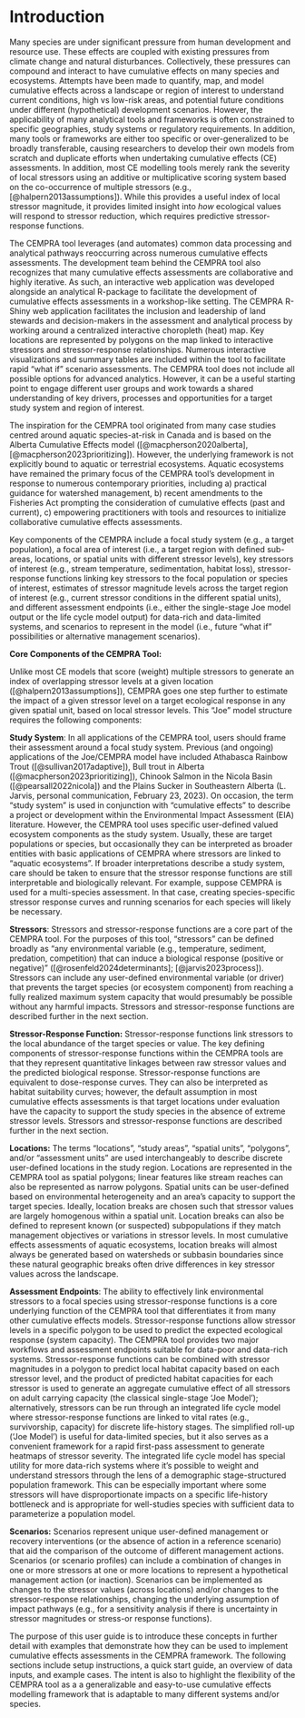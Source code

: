 # Introduction

Many species are under significant pressure from human development and resource use. These effects are coupled with existing pressures from climate change and natural disturbances. Collectively, these pressures can compound and interact to have cumulative effects on many species and ecosystems. Attempts have been made to quantify, map, and model cumulative effects across a landscape or region of interest to understand current conditions, high vs low-risk areas, and potential future conditions under different (hypothetical) development scenarios. However, the applicability of many analytical tools and frameworks is often constrained to specific geographies, study systems or regulatory requirements. In addition, many tools or frameworks are either too specific or over-generalized to be broadly transferable, causing researchers to develop their own models from scratch and duplicate efforts when undertaking cumulative effects (CE) assessments. In addition, most CE modelling tools merely rank the severity of local stressors using an additive or multiplicative scoring system based on the co-occurrence of multiple stressors (e.g., [@halpern2013assumptions]). While this provides a useful index of local stressor magnitude, it provides limited insight into *how* ecological values will respond to stressor reduction, which requires predictive stressor-response functions.

The CEMPRA tool leverages (and automates) common data processing and analytical pathways reoccurring across numerous cumulative effects assessments. The development team behind the CEMPRA tool also recognizes that many cumulative effects assessments are collaborative and highly iterative. As such, an interactive web application was developed alongside an analytical R-package to facilitate the development of cumulative effects assessments in a workshop-like setting. The CEMPRA R-Shiny web application facilitates the inclusion and leadership of land stewards and decision-makers in the assessment and analytical process by working around a centralized interactive choropleth (heat) map. Key locations are represented by polygons on the map linked to interactive stressors and stressor-response relationships. Numerous interactive visualizations and summary tables are included within the tool to facilitate rapid "what if" scenario assessments. The CEMPRA tool does not include all possible options for advanced analytics. However, it can be a useful starting point to engage different user groups and work towards a shared understanding of key drivers, processes and opportunities for a target study system and region of interest.

The inspiration for the CEMPRA tool originated from many case studies centred around aquatic species-at-risk in Canada and is based on the Alberta Cumulative Effects model ([@macpherson2020alberta], [@macpherson2023prioritizing]). However, the underlying framework is not explicitly bound to aquatic or terrestrial ecosystems. Aquatic ecosystems have remained the primary focus of the CEMPRA tool's development in response to numerous contemporary priorities, including a) practical guidance for watershed management, b) recent amendments to the Fisheries Act prompting the consideration of cumulative effects (past and current), c) empowering practitioners with tools and resources to initialize collaborative cumulative effects assessments.

Key components of the CEMPRA include a focal study system (e.g., a target population), a focal area of interest (i.e., a target region with defined sub-areas, locations, or spatial units with different stressor levels), key stressors of interest (e.g., stream temperature, sedimentation, habitat loss), stressor-response functions linking key stressors to the focal population or species of interest, estimates of stressor magnitude levels across the target region of interest (e.g., current stressor conditions in the different spatial units), and different assessment endpoints (i.e., either the single-stage Joe model output or the life cycle model output) for data-rich and data-limited systems, and scenarios to represent in the model (i.e., future "what if" possibilities or alternative management scenarios).

**Core Components of the CEMPRA Tool:**

Unlike most CE models that score (weight) multiple stressors to generate an index of overlapping stressor levels at a given location ([@halpern2013assumptions]), CEMPRA goes one step further to estimate the impact of a given stressor level on a target ecological response in any given spatial unit, based on local stressor levels. This "Joe" model structure requires the following components:

**Study System**: In all applications of the CEMPRA tool, users should frame their assessment around a focal study system. Previous (and ongoing) applications of the Joe/CEMPRA model have included Athabasca Rainbow Trout ([@sullivan2017adaptive]), Bull trout in Alberta ([@macpherson2023prioritizing]), Chinook Salmon in the Nicola Basin ([@pearsall2022nicola]) and the Plains Sucker in Southeastern Alberta (L. Jarvis, personal communication, February 23, 2023). On occasion, the term "study system" is used in conjunction with "cumulative effects" to describe a project or development within the Environmental Impact Assessment (EIA) literature. However, the CEMPRA tool uses specific user-defined valued ecosystem components as the study system. Usually, these are target populations or species, but occasionally they can be interpreted as broader entities with basic applications of CEMPRA where stressors are linked to "aquatic ecosystems". If broader interpretations describe a study system, care should be taken to ensure that the stressor response functions are still interpretable and biologically relevant. For example, suppose CEMPRA is used for a multi-species assessment. In that case, creating species-specific stressor response curves and running scenarios for each species will likely be necessary.

**Stressors**: Stressors and stressor-response functions are a core part of the CEMPRA tool. For the purposes of this tool, "stressors" can be defined broadly as "any environmental variable (e.g., temperature, sediment, predation, competition) that can induce a biological response (positive or negative)" ([@rosenfeld2024determinants]; [@jarvis2023process]). Stressors can include any user-defined environmental variable (or driver) that prevents the target species (or ecosystem component) from reaching a fully realized maximum system capacity that would presumably be possible without any harmful impacts. Stressors and stressor-response functions are described further in the next section.

**Stressor-Response Function:** Stressor-response functions link stressors to the local abundance of the target species or value. The key defining components of stressor-response functions within the CEMPRA tools are that they represent quantitative linkages between raw stressor values and the predicted biological response. Stressor-response functions are equivalent to dose-response curves. They can also be interpreted as habitat suitability curves; however, the default assumption in most cumulative effects assessments is that target locations under evaluation have the capacity to support the study species in the absence of extreme stressor levels. Stressors and stressor-response functions are described further in the next section.

**Locations:** The terms "locations", "study areas", "spatial units", "polygons", and/or "assessment units" are used interchangeably to describe discrete user-defined locations in the study region. Locations are represented in the CEMPRA tool as spatial polygons; linear features like stream reaches can also be represented as narrow polygons. Spatial units can be user-defined based on environmental heterogeneity and an area's capacity to support the target species. Ideally, location breaks are chosen such that stressor values are largely homogenous within a spatial unit. Location breaks can also be defined to represent known (or suspected) subpopulations if they match management objectives or variations in stressor levels. In most cumulative effects assessments of aquatic ecosystems, location breaks will almost always be generated based on watersheds or subbasin boundaries since these natural geographic breaks often drive differences in key stressor values across the landscape.

**Assessment Endpoints**: The ability to effectively link environmental stressors to a focal species using stressor-response functions is a core underlying function of the CEMPRA tool that differentiates it from many other cumulative effects models. Stressor-response functions allow stressor levels in a specific polygon to be used to predict the expected ecological response (system capacity). The CEMPRA tool provides two major workflows and assessment endpoints suitable for data-poor and data-rich systems. Stressor-response functions can be combined with stressor magnitudes in a polygon to predict local habitat capacity based on each stressor level, and the product of predicted habitat capacities for each stressor is used to generate an aggregate cumulative effect of all stressors on adult carrying capacity (the classical single-stage 'Joe Model'); alternatively, stressors can be run through an integrated life cycle model where stressor-response functions are linked to vital rates (e.g., survivorship, capacity) for discrete life-history stages. The simplified roll-up ('Joe Model') is useful for data-limited species, but it also serves as a convenient framework for a rapid first-pass assessment to generate heatmaps of stressor severity. The integrated life cycle model has special utility for more data-rich systems where it's possible to weight and understand stressors through the lens of a demographic stage-structured population framework. This can be especially important where some stressors will have disproportionate impacts on a specific life-history bottleneck and is appropriate for well-studies species with sufficient data to parameterize a population model.

**Scenarios:** Scenarios represent unique user-defined management or recovery interventions (or the absence of action in a reference scenario) that aid the comparison of the outcome of different management actions. Scenarios (or scenario profiles) can include a combination of changes in one or more stressors at one or more locations to represent a hypothetical management action (or inaction). Scenarios can be implemented as changes to the stressor values (across locations) and/or changes to the stressor-response relationships, changing the underlying assumption of impact pathways (e.g., for a sensitivity analysis if there is uncertainty in stressor magnitudes or stress-or response functions).

The purpose of this user guide is to introduce these concepts in further detail with examples that demonstrate how they can be used to implement cumulative effects assessments in the CEMPRA framework. The following sections include setup instructions, a quick start guide, an overview of data inputs, and example cases. The intent is also to highlight the flexibility of the CEMPRA tool as a a generalizable and easy-to-use cumulative effects modelling framework that is adaptable to many different systems and/or species.
